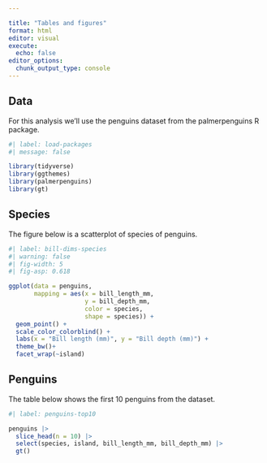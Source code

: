 ```yaml
---

title: "Tables and figures"
format: html
editor: visual
execute: 
  echo: false
editor_options: 
  chunk_output_type: console
---
```


## Data

For this analysis we'll use the penguins dataset from the palmerpenguins R package.

```r
#| label: load-packages
#| message: false

library(tidyverse)
library(ggthemes)
library(palmerpenguins)
library(gt)
```

## Species

The figure below is a scatterplot of species of penguins.

```r
#| label: bill-dims-species
#| warning: false
#| fig-width: 5
#| fig-asp: 0.618

ggplot(data = penguins,
       mapping = aes(x = bill_length_mm, 
                     y = bill_depth_mm,
                     color = species,
                     shape = species)) +
  geom_point() +
  scale_color_colorblind() +
  labs(x = "Bill length (mm)", y = "Bill depth (mm)") +
  theme_bw()+
  facet_wrap(~island)

```

## Penguins

The table below shows the first 10 penguins from the dataset.

```r
#| label: penguins-top10

penguins |>
  slice_head(n = 10) |>
  select(species, island, bill_length_mm, bill_depth_mm) |>
  gt()
```
